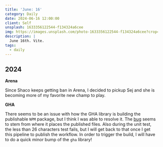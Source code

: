 ```yaml
---
title: 'June: 16'
category: Daily
date: 2024-06-16 12:00:00
client: Self
unsplash: 1633356122544-f134324a6cee
img: https://images.unsplash.com/photo-1633356122544-f134324a6cee?crop=entropy&cs=srgb&fm=jpg&ixid=MnwzNjM5Nzd8MHwxfHJhbmRvbXx8fHx8fHx8fDE2ODE3NDg2ODY&ixlib=rb-4.0.3&q=85
description: |
  June 16th. Vite.
tags:
  - daily
---
```


## 2024

**Arena**

Since Shaco keeps getting ban in Arena, I decided to pickup Sej and she is becoming more of my favorite new champ to play.

**GHA**

There seems to be an issue with how the GHA library is building the publishable `NPM` package, but I think I was able to resolve it.
The [bug](https://github.com/nrwl/nx/issues/21855) seems to stem from where it places the published files.
Also during the unit test, the less than 26 characters test fails, but I will get back to that once I get this pipeline to publish the workflow.
In order to trigger the build, I will have to do a quick minor bump of the `gha` library!
